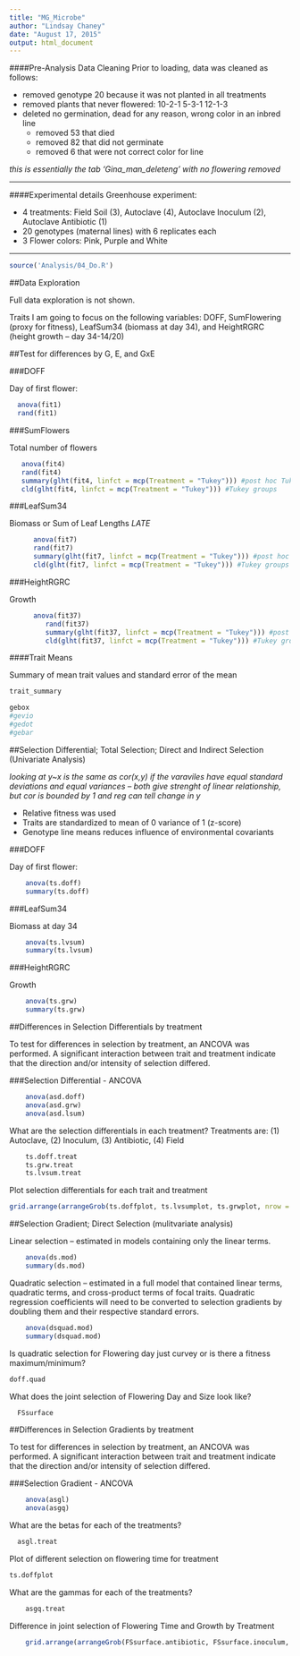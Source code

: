 ```yaml
---
title: "MG_Microbe"
author: "Lindsay Chaney"
date: "August 17, 2015"
output: html_document
---
```


####Pre-Analysis Data Cleaning
Prior to loading, data was cleaned as follows:

* removed genotype 20 because it was not planted in all treatments  
* removed plants that never flowered: 10-2-1   5-3-1   12-1-3  
* deleted no germination, dead for any reason, wrong color in an inbred line
    + removed 53 that died  
    + removed 82 that did not germinate  
    + removed 6 that were not correct color for line  

*this is essentially the tab 'Gina_man_deleteng' with no flowering removed*  

***
####Experimental details
Greenhouse experiment:

* 4 treatments: Field Soil (3), Autoclave (4), Autoclave Inoculum (2), Autoclave Antibiotic (1)
* 20 genotypes (maternal lines) with 6 replicates each
* 3 Flower colors: Pink, Purple and White

***
```r
source('Analysis/04_Do.R')
```

##Data Exploration

Full data exploration is not shown.

Traits I am going to focus on the following variables: DOFF, SumFlowering 
(proxy for fitness), LeafSum34 (biomass at day 34), and HeightRGRC (height growth -- day 34-14/20)

##Test for differences by G, E, and GxE

###DOFF

Day of first flower:

```r
  anova(fit1)
  rand(fit1)
```

###SumFlowers

Total number of flowers

```r
   anova(fit4)
   rand(fit4)
   summary(glht(fit4, linfct = mcp(Treatment = "Tukey"))) #post hoc Tukey's with MultComp
   cld(glht(fit4, linfct = mcp(Treatment = "Tukey"))) #Tukey groups
```

###LeafSum34

Biomass or Sum of Leaf Lengths *LATE*

```r
      anova(fit7)
      rand(fit7)
      summary(glht(fit7, linfct = mcp(Treatment = "Tukey"))) #post hoc Tukey's with MultComp
      cld(glht(fit7, linfct = mcp(Treatment = "Tukey"))) #Tukey groups
```

###HeightRGRC

Growth

```r
      anova(fit37)
         rand(fit37)
         summary(glht(fit37, linfct = mcp(Treatment = "Tukey"))) #post hoc Tukey's with MultComp
         cld(glht(fit37, linfct = mcp(Treatment = "Tukey"))) #Tukey groups
``` 

####Trait Means

Summary of mean trait values and standard error of the mean

```r
trait_summary
```

```r
gebox
#gevio
#gedot
#gebar
```         

##Selection Differential; Total Selection; Direct and Indirect Selection (Univariate Analysis)

*looking at y~x is the same as cor(x,y) if the varaviles have equal standard deviations and equal variances -- both give strenght of linear relationship, but cor is bounded by 1 and reg can tell change in y*

* Relative fitness was used
* Traits are standardized to mean of 0 variance of 1 (z-score)
* Genotype line means reduces influence of environmental covariants

###DOFF

Day of first flower:

```r
    anova(ts.doff)
    summary(ts.doff)
```

###LeafSum34

Biomass at day 34

```r
    anova(ts.lvsum)
    summary(ts.lvsum)
```

###HeightRGRC

Growth

```r
    anova(ts.grw)
    summary(ts.grw)
```


##Differences in Selection Differentials by treatment

To test for differences in selection by treatment, an ANCOVA was performed. A significant interaction between trait and treatment indicate that the direction and/or intensity of selection differed.

###Selection Differential - ANCOVA

```r
    anova(asd.doff)
    anova(asd.grw)
    anova(asd.lsum)
```

What are the selection differentials in each treatment?
Treatments are: (1) Autoclave, (2) Inoculum, (3) Antibiotic, (4) Field

```r
    ts.doff.treat
    ts.grw.treat
    ts.lvsum.treat
```

Plot selection differentials for each trait and treatment

```r
grid.arrange(arrangeGrob(ts.doffplot, ts.lvsumplot, ts.grwplot, nrow = 3))
```

##Selection Gradient; Direct Selection (mulitvariate analysis)

Linear selection -- estimated in models containing only the linear terms. 

```r
    anova(ds.mod)
    summary(ds.mod)
```
    
Quadratic selection -- estimated in a full model that contained linear terms, quadratic terms, and cross-product terms of focal traits. Quadratic regression coefficients will need to be converted to selection gradients by doubling them and their respective standard errors.

```r
    anova(dsquad.mod)
    summary(dsquad.mod) 
```

Is quadratic selection for Flowering day just curvey or is there a fitness maximum/minimum?

```r
doff.quad
```

What does the joint selection of Flowering Day and Size look like?

```r
  FSsurface
```


##Differences in Selection Gradients by treatment

To test for differences in selection by treatment, an ANCOVA was performed. A significant interaction between trait and treatment indicate that the direction and/or intensity of selection differed.

###Selection Gradient - ANCOVA

```r
    anova(asgl)
    anova(asgq)
```

What are the betas for each of the treatments?

```r
  asgl.treat
```

Plot of different selection on flowering time for treatment

```r
ts.doffplot
```

What are the gammas for each of the treatments?

```r
    asgq.treat
```

Difference in joint selection of Flowering Time and Growth by Treatment

```r
    grid.arrange(arrangeGrob(FSsurface.antibiotic, FSsurface.inoculum, FSsurface.field, FSsurface.autoclave, nrow = 2))
```
